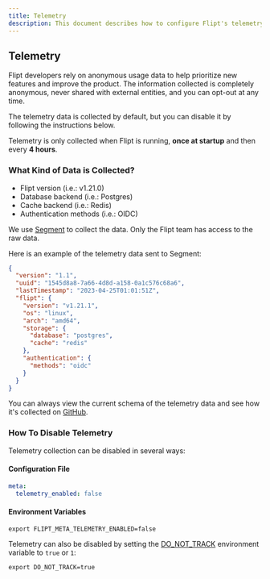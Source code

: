 ```yaml
---
title: Telemetry
description: This document describes how to configure Flipt's telemetry outputs as well as what data is captured.
---
```


## Telemetry

Flipt developers rely on anonymous usage data to help prioritize new features and improve the product. The information collected is completely anonymous,
never shared with external entities, and you can opt-out at any time.

The telemetry data is collected by default, but you can disable it by following the instructions below.

Telemetry is only collected when Flipt is running, **once at startup** and then every **4 hours**.

### What Kind of Data is Collected?

- Flipt version (i.e.: v1.21.0)
- Database backend (i.e.: Postgres)
- Cache backend (i.e.: Redis)
- Authentication methods (i.e.: OIDC)

We use [Segment](https://segment.com) to collect the data. Only the Flipt team has access to the raw data.

Here is an example of the telemetry data sent to Segment:

```json
{
  "version": "1.1",
  "uuid": "1545d8a8-7a66-4d8d-a158-0a1c576c68a6",
  "lastTimestamp": "2023-04-25T01:01:51Z",
  "flipt": {
    "version": "v1.21.1",
    "os": "linux",
    "arch": "amd64",
    "storage": {
      "database": "postgres",
      "cache": "redis"
    },
    "authentication": {
      "methods": "oidc"
    }
  }
}
```

You can always view the current schema of the telemetry data and see how it's collected on
[GitHub](https://github.com/flipt-io/flipt/blob/main/internal/telemetry/telemetry.go).

### How To Disable Telemetry

Telemetry collection can be disabled in several ways:

#### Configuration File

```yaml
meta:
  telemetry_enabled: false
```

#### Environment Variables

```shell
export FLIPT_META_TELEMETRY_ENABLED=false
```

Telemetry can also be disabled by setting the [DO_NOT_TRACK](https://consoledonottrack.com/) environment variable to `true` or `1`:

```shell
export DO_NOT_TRACK=true
```
